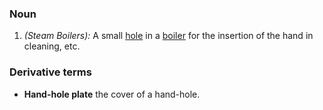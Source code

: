 ===Noun===
#''(Steam Boilers):'' A small [[hole]] in a [[boiler]] for the insertion of the hand in cleaning, etc.
===Derivative terms===
*'''Hand-hole plate''' the cover of a hand-hole.